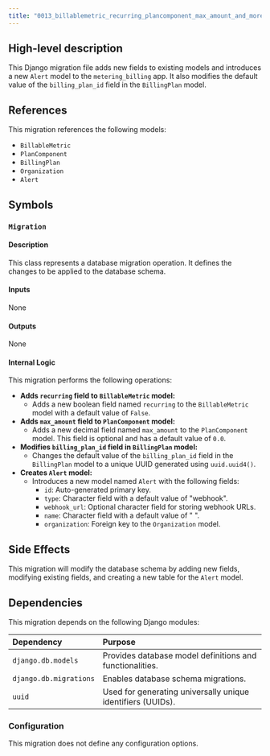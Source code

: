 ```yaml
---
title: "0013_billablemetric_recurring_plancomponent_max_amount_and_more.py"
---
```


## High-level description
This Django migration file adds new fields to existing models and introduces a new `Alert` model to the `metering_billing` app. It also modifies the default value of the `billing_plan_id` field in the `BillingPlan` model.

## References
This migration references the following models:

* `BillableMetric`
* `PlanComponent`
* `BillingPlan`
* `Organization`
* `Alert`

## Symbols

### `Migration`
#### Description
This class represents a database migration operation. It defines the changes to be applied to the database schema.

#### Inputs
None

#### Outputs
None

#### Internal Logic
This migration performs the following operations:

* **Adds `recurring` field to `BillableMetric` model:**
    * Adds a new boolean field named `recurring` to the `BillableMetric` model with a default value of `False`.
* **Adds `max_amount` field to `PlanComponent` model:**
    * Adds a new decimal field named `max_amount` to the `PlanComponent` model. This field is optional and has a default value of `0.0`.
* **Modifies `billing_plan_id` field in `BillingPlan` model:**
    * Changes the default value of the `billing_plan_id` field in the `BillingPlan` model to a unique UUID generated using `uuid.uuid4()`.
* **Creates `Alert` model:**
    * Introduces a new model named `Alert` with the following fields:
        * `id`: Auto-generated primary key.
        * `type`: Character field with a default value of "webhook".
        * `webhook_url`: Optional character field for storing webhook URLs.
        * `name`: Character field with a default value of " ".
        * `organization`: Foreign key to the `Organization` model.

## Side Effects
This migration will modify the database schema by adding new fields, modifying existing fields, and creating a new table for the `Alert` model.

## Dependencies
This migration depends on the following Django modules:

| Dependency | Purpose |
|:-----------|:--------|
| `django.db.models` | Provides database model definitions and functionalities. |
| `django.db.migrations` | Enables database schema migrations. |
| `uuid` | Used for generating universally unique identifiers (UUIDs). |

### Configuration
This migration does not define any configuration options.
